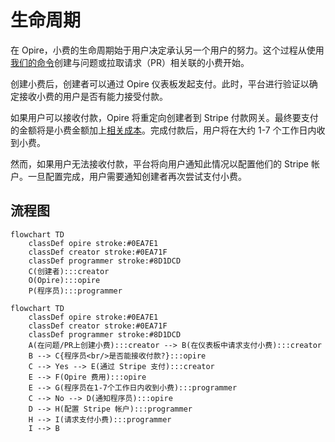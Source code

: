 # 生命周期

在 Opire，小费的生命周期始于用户决定承认另一个用户的努力。这个过程从使用[我们的命令](/overview/commands#tip-a-user)创建与问题或拉取请求（PR）相关联的小费开始。

创建小费后，创建者可以通过 Opire 仪表板发起支付。此时，平台进行验证以确定接收小费的用户是否有能力接受付款。

如果用户可以接收付款，Opire 将重定向创建者到 Stripe 付款网关。最终要支付的金额将是小费金额加上[相关成本](/tips/pricing#minimum-price-and-costs)。完成付款后，用户将在大约 1-7 个工作日内收到小费。

然而，如果用户无法接收付款，平台将向用户通知此情况以配置他们的 Stripe 帐户。一旦配置完成，用户需要通知创建者再次尝试支付小费。

## 流程图

```mermaid
flowchart TD
    classDef opire stroke:#0EA7E1
    classDef creator stroke:#0EA71F
    classDef programmer stroke:#8D1DCD
    C(创建者):::creator
    O(Opire):::opire
    P(程序员):::programmer
```

```mermaid
flowchart TD
    classDef opire stroke:#0EA7E1
    classDef creator stroke:#0EA71F
    classDef programmer stroke:#8D1DCD
    A(在问题/PR上创建小费):::creator --> B(在仪表板中请求支付小费):::creator
    B --> C{程序员<br/>是否能接收付款?}:::opire
    C --> Yes --> E(通过 Stripe 支付):::creator
    E --> F(Opire 费用):::opire
    E --> G(程序员在1-7个工作日内收到小费):::programmer
    C --> No --> D(通知程序员):::opire
    D --> H(配置 Stripe 帐户):::programmer
    H --> I(请求支付小费):::programmer
    I --> B
```